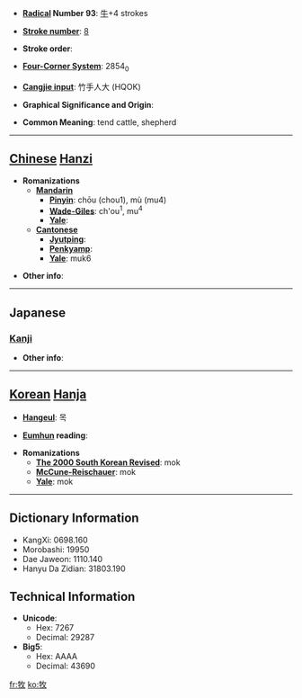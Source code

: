 * '''[[Wiktionary:Chinese radical index| Radical]] Number 93''': [[Wiktionary:Chinese radical index 牛|牛]]+4 strokes

* '''[[Wiktionary:Chinese total strokes index|Stroke number]]''': [[Wiktionary:Chinese total strokes index 8|8]]

* '''Stroke order''': 

* '''[[Wiktionary:Chinese four corner index|Four-Corner System]]''': 2854<sub>0</sub>

* '''[[Wiktionary:Chinese Cangjie index|Cangjie input]]''': 竹手人大 (HQOK)

* '''Graphical Significance and Origin''': 

* '''Common Meaning''': tend cattle, shepherd

----

== [[Chinese]] [[Hanzi]] ==

* '''Romanizations'''
** '''[[Mandarin]]'''
*** '''[[Pinyin]]''': chōu (chou1), mù (mu4)
*** '''[[Wade-Giles]]''': ch'ou<sup>1</sup>, mu<sup>4</sup>
*** '''[[Yale]]''': 
** '''[[Cantonese]]'''
*** '''[[Jyutping]]''':
*** '''[[Penkyamp]]''': 
*** '''[[Yale]]''': muk6

* '''Other info''': 

----

==Japanese==
===[[Kanji]]===
{{kanji|on readings=[[ぼく]] (boku), [[もく]] (moku)
|kun readings=[[まき]] (maki), [[かう]] (kau), [[やしなう]] (yashinau)
}}

* '''Other info''':  

----

== [[Korean]] [[Hanja]] ==

* '''[[Hangeul]]''': 목

* '''[[Eumhun]] reading''': 

* '''Romanizations'''
** '''[[The 2000 South Korean Revised Romanization|The 2000 South Korean Revised]]''': mok
** '''[[McCune-Reischauer]]''': mok
** '''[[Yale]]''': mok

----

== Dictionary Information ==

* KangXi: 0698.160
* Morobashi: 19950
* Dae Jaweon: 1110.140
* Hanyu Da Zidian: 31803.190

== Technical Information ==

* '''Unicode''':
** Hex: 7267
** Decimal: 29287
* '''Big5''':
** Hex: AAAA
** Decimal: 43690

[[fr:牧]]
[[ko:牧]]